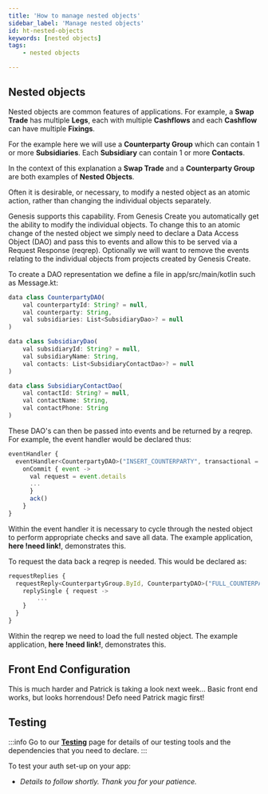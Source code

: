 ```yaml
---
title: 'How to manage nested objects'
sidebar_label: 'Manage nested objects'
id: ht-nested-objects
keywords: [nested objects]
tags:
    - nested objects

---
```






## Nested objects
Nested objects are common features of applications.  For example, a __Swap Trade__ has multiple __Legs__, each with multiple
__Cashflows__ and each __Cashflow__ can have multiple __Fixings__.

For the example here we will use a __Counterparty Group__ which
can contain 1 or more __Subsidiaries__.  Each __Subsidiary__ can contain 1 or more __Contacts__.

In the context of this explanation a __Swap Trade__ and a __Counterparty Group__ are both examples of __Nested Objects__.

Often it is desirable, or necessary, to modify a nested object as an atomic action, rather than changing the individual objects separately.

Genesis supports this capability.  From Genesis Create you automatically get the ability to modify the individual objects.  To change
this to an atomic change of the nested object we simply need to declare a Data Access Object (DAO) and pass this to events
and allow this to be served via a Request Response (reqrep).  Optionally we will want to remove the events relating to the individual
objects from projects created by Genesis Create.

To create a DAO representation we define a file in app/src/main/kotlin such as Message.kt:
```jsx
data class CounterpartyDAO(
    val counterpartyId: String? = null,
    val counterparty: String,
    val subsidiaries: List<SubsidiaryDao>? = null
)

data class SubsidiaryDao(
    val subsidiaryId: String? = null,
    val subsidiaryName: String,
    val contacts: List<SubsidiaryContactDao>? = null
)

data class SubsidiaryContactDao(
    val contactId: String? = null,
    val contactName: String,
    val contactPhone: String
)
```

These DAO's can then be passed into events and be returned by a reqrep.  For example, the event handler would be declared thus:
```jsx
eventHandler {
  eventHandler<CounterpartyDAO>("INSERT_COUNTERPARTY", transactional = true) {
    onCommit { event ->
      val request = event.details
      ...
      }
      ack()
    }
}
```
Within the event handler it is necessary to cycle through the nested object to perform appropriate checks and save all data.
The example application, __here !need link!__, demonstrates this.

To request the data back a reqrep is needed.  This would be declared as:
```jsx
requestReplies {
  requestReply<CounterpartyGroup.ById, CounterpartyDAO>("FULL_COUNTERPARTY_GROUP") {
    replySingle { request ->
        ...
    }
  }
}
```
Within the reqrep we need to load the full nested object.  The example application, __here !need link!__, demonstrates this.

## Front End Configuration
This is much harder and Patrick is taking a look next week...
Basic front end works, but looks horrendous!  Defo need Patrick magic first!

## Testing

:::info
Go to our [**Testing**](/how-to/ht-prepare-test/) page for details of our testing tools and the dependencies that you need to declare.
:::

To test your auth set-up  on your app:

- *Details to follow shortly. Thank you for your patience.*


